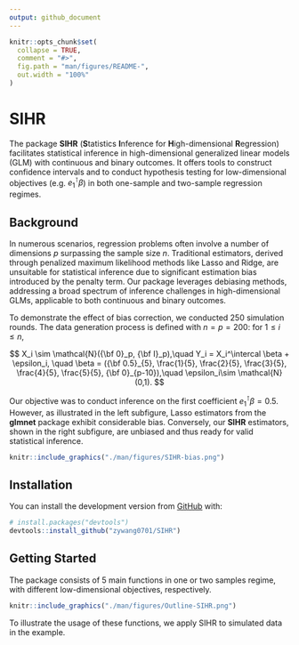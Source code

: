 ```yaml
---
output: github_document
---
```



```r
knitr::opts_chunk$set(
  collapse = TRUE,
  comment = "#>",
  fig.path = "man/figures/README-",
  out.width = "100%"
)
```


# SIHR

The package **SIHR** (**S**tatistics **I**nference for **H**igh-dimensional **R**egression) facilitates statistical inference in high-dimensional generalized linear models (GLM) with continuous and binary outcomes. It offers tools to construct confidence intervals and to conduct hypothesis testing for low-dimensional objectives (e.g. $e_1^\intercal \beta$) in both one-sample and two-sample regression regimes.

## Background
In numerous scenarios, regression problems often involve a number of dimensions $p$ surpassing the sample size $n$. Traditional estimators, derived through penalized maximum likelihood methods like Lasso and Ridge, are unsuitable for statistical inference due to significant estimation bias introduced by the penalty term. Our package leverages debiasing methods, addressing a broad spectrum of inference challenges in high-dimensional GLMs, applicable to both continuous and binary outcomes.

To demonstrate the effect of bias correction, we conducted 250 simulation rounds. The data generation process is defined with $n=p=200$: for $1\leq i\leq n$,

$$
X_i \sim \mathcal{N}({\bf 0}_p, {\bf I}_p),\quad Y_i = X_i^\intercal \beta + \epsilon_i, \quad \beta = ({\bf 0.5}_{5}, \frac{1}{5}, \frac{2}{5}, \frac{3}{5}, \frac{4}{5}, \frac{5}{5}, {\bf 0}_{p-10}),\quad \epsilon_i\sim \mathcal{N}(0,1).
$$

Our objective was to conduct inference on the first coefficient $e_1^\intercal \beta = 0.5$. However, as illustrated in the left subfigure, Lasso estimators from the **glmnet** package exhibit considerable bias. Conversely, our **SIHR** estimators, shown in the right subfigure, are unbiased and thus ready for valid statistical inference.

```r
knitr::include_graphics("./man/figures/SIHR-bias.png")
```



## Installation

You can install the development version from [GitHub](https://github.com/) with:

``` r
# install.packages("devtools")
devtools::install_github("zywang0701/SIHR")
```

## Getting Started
The package consists of 5 main functions in one or two samples regime, with different low-dimensional objectives, respectively.
```r
knitr::include_graphics("./man/figures/Outline-SIHR.png")
``` 

To illustrate the usage of these functions, we apply SIHR to simulated data in the example.
